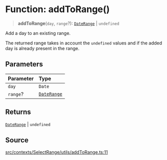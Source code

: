 # Function: addToRange()

> **addToRange**(`day`, `range`?): [`DateRange`](/api/latest/type-aliases/DateRange.mdx) \| `undefined`

Add a day to an existing range.

The returned range takes in account the `undefined` values and if the added
day is already present in the range.

## Parameters

| Parameter | Type |
| :------ | :------ |
| `day` | `Date` |
| `range`? | [`DateRange`](/api/latest/type-aliases/DateRange.mdx) |

## Returns

[`DateRange`](/api/latest/type-aliases/DateRange.mdx) \| `undefined`

## Source

[src/contexts/SelectRange/utils/addToRange.ts:11](https://github.com/gpbl/react-day-picker/blob/c4157425c/src/contexts/SelectRange/utils/addToRange.ts#L11)
